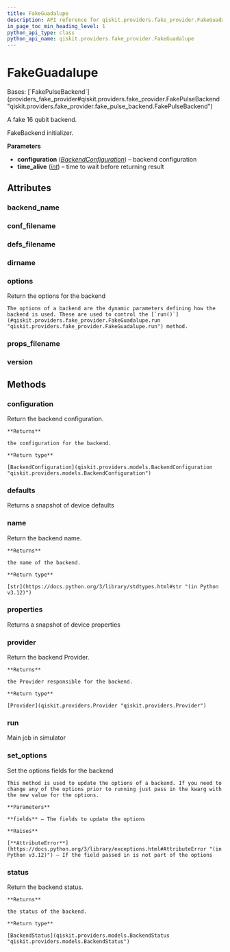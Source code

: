 ```yaml
---
title: FakeGuadalupe
description: API reference for qiskit.providers.fake_provider.FakeGuadalupe
in_page_toc_min_heading_level: 1
python_api_type: class
python_api_name: qiskit.providers.fake_provider.FakeGuadalupe
---
```


# FakeGuadalupe

<Class id="qiskit.providers.fake_provider.FakeGuadalupe" isDedicatedPage={true} github="https://github.com/qiskit/qiskit/tree/stable/0.45/qiskit/providers/fake_provider/backends/guadalupe/fake_guadalupe.py" signature="qiskit.providers.fake_provider.FakeGuadalupe">
  Bases: [`FakePulseBackend`](providers_fake_provider#qiskit.providers.fake_provider.FakePulseBackend "qiskit.providers.fake_provider.fake_pulse_backend.FakePulseBackend")

  A fake 16 qubit backend.

  FakeBackend initializer.

  **Parameters**

  *   **configuration** ([*BackendConfiguration*](qiskit.providers.models.BackendConfiguration "qiskit.providers.models.BackendConfiguration")) – backend configuration
  *   **time\_alive** ([*int*](https://docs.python.org/3/library/functions.html#int "(in Python v3.12)")) – time to wait before returning result

  ## Attributes

  ### backend\_name

  <Attribute id="qiskit.providers.fake_provider.FakeGuadalupe.backend_name" name="backend_name" attributeValue="= 'fake_guadalupe'" />

  ### conf\_filename

  <Attribute id="qiskit.providers.fake_provider.FakeGuadalupe.conf_filename" name="conf_filename" attributeValue="= 'conf_guadalupe.json'" />

  ### defs\_filename

  <Attribute id="qiskit.providers.fake_provider.FakeGuadalupe.defs_filename" name="defs_filename" attributeValue="= 'defs_guadalupe.json'" />

  ### dirname

  <Attribute id="qiskit.providers.fake_provider.FakeGuadalupe.dirname" name="dirname" attributeValue="= '/home/runner/work/qiskit/qiskit/qiskit/providers/fake_provider/backends/guadalupe'" />

  ### options

  <Attribute id="qiskit.providers.fake_provider.FakeGuadalupe.options" name="options">
    Return the options for the backend

    The options of a backend are the dynamic parameters defining how the backend is used. These are used to control the [`run()`](#qiskit.providers.fake_provider.FakeGuadalupe.run "qiskit.providers.fake_provider.FakeGuadalupe.run") method.
  </Attribute>

  ### props\_filename

  <Attribute id="qiskit.providers.fake_provider.FakeGuadalupe.props_filename" name="props_filename" attributeValue="= 'props_guadalupe.json'" />

  ### version

  <Attribute id="qiskit.providers.fake_provider.FakeGuadalupe.version" name="version" attributeValue="= 1" />

  ## Methods

  ### configuration

  <Function id="qiskit.providers.fake_provider.FakeGuadalupe.configuration" name="configuration" signature="configuration()">
    Return the backend configuration.

    **Returns**

    the configuration for the backend.

    **Return type**

    [BackendConfiguration](qiskit.providers.models.BackendConfiguration "qiskit.providers.models.BackendConfiguration")
  </Function>

  ### defaults

  <Function id="qiskit.providers.fake_provider.FakeGuadalupe.defaults" name="defaults" signature="defaults()">
    Returns a snapshot of device defaults
  </Function>

  ### name

  <Function id="qiskit.providers.fake_provider.FakeGuadalupe.name" name="name" signature="name()">
    Return the backend name.

    **Returns**

    the name of the backend.

    **Return type**

    [str](https://docs.python.org/3/library/stdtypes.html#str "(in Python v3.12)")
  </Function>

  ### properties

  <Function id="qiskit.providers.fake_provider.FakeGuadalupe.properties" name="properties" signature="properties()">
    Returns a snapshot of device properties
  </Function>

  ### provider

  <Function id="qiskit.providers.fake_provider.FakeGuadalupe.provider" name="provider" signature="provider()">
    Return the backend Provider.

    **Returns**

    the Provider responsible for the backend.

    **Return type**

    [Provider](qiskit.providers.Provider "qiskit.providers.Provider")
  </Function>

  ### run

  <Function id="qiskit.providers.fake_provider.FakeGuadalupe.run" name="run" signature="run(run_input, **kwargs)">
    Main job in simulator
  </Function>

  ### set\_options

  <Function id="qiskit.providers.fake_provider.FakeGuadalupe.set_options" name="set_options" signature="set_options(**fields)">
    Set the options fields for the backend

    This method is used to update the options of a backend. If you need to change any of the options prior to running just pass in the kwarg with the new value for the options.

    **Parameters**

    **fields** – The fields to update the options

    **Raises**

    [**AttributeError**](https://docs.python.org/3/library/exceptions.html#AttributeError "(in Python v3.12)") – If the field passed in is not part of the options
  </Function>

  ### status

  <Function id="qiskit.providers.fake_provider.FakeGuadalupe.status" name="status" signature="status()">
    Return the backend status.

    **Returns**

    the status of the backend.

    **Return type**

    [BackendStatus](qiskit.providers.models.BackendStatus "qiskit.providers.models.BackendStatus")
  </Function>
</Class>

